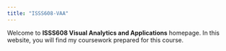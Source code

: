 ```yaml
---
title: "ISSS608-VAA"
---
```


Welcome to **ISSS608 Visual Analytics and Applications** homepage. In this website, you will find my coursework prepared for this course.
